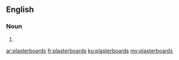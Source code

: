 ==English==

===Noun===
{{head|en|plural}}

# {{plural of|plasterboard|lang=en|nocat=1}}

[[ar:plasterboards]]
[[fr:plasterboards]]
[[ku:plasterboards]]
[[my:plasterboards]]